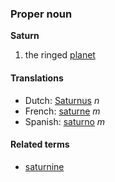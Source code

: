 ===Proper noun===
'''Saturn'''

# the ringed [[planet]]

====Translations====
*Dutch: [[Saturnus]] ''n''
*French: [[saturne]] ''m''
*Spanish: [[saturno]] ''m''

====Related terms====
*[[saturnine]]